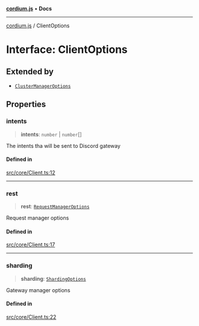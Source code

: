 [**cordium.js**](../README.mdx) • **Docs**

***

[cordium.js](../globals.mdx) / ClientOptions

# Interface: ClientOptions

## Extended by

- [`ClusterManagerOptions`](ClusterManagerOptions.mdx)

## Properties

### intents

> **intents**: `number` \| `number`[]

The intents tha will be sent to Discord gateway

#### Defined in

[src/core/Client.ts:12](https://github.com/devdimer/cordium.js/blob/5acfe627949366dc136ee1adc1bf86648eab42bb/src/core/Client.ts#L12)

***

### rest

> **rest**: [`RequestManagerOptions`](RequestManagerOptions.mdx)

Request manager options

#### Defined in

[src/core/Client.ts:17](https://github.com/devdimer/cordium.js/blob/5acfe627949366dc136ee1adc1bf86648eab42bb/src/core/Client.ts#L17)

***

### sharding

> **sharding**: [`ShardingOptions`](ShardingOptions.mdx)

Gateway manager options

#### Defined in

[src/core/Client.ts:22](https://github.com/devdimer/cordium.js/blob/5acfe627949366dc136ee1adc1bf86648eab42bb/src/core/Client.ts#L22)
